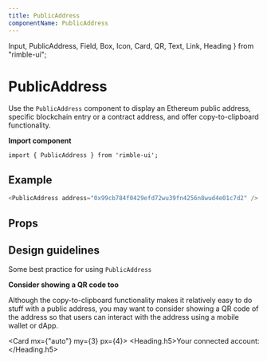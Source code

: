 ```yaml
---
title: PublicAddress
componentName: PublicAddress
---
```


  Input,
  PublicAddress,
  Field,
  Box,
  Icon,
  Card,
  QR,
  Text,
  Link,
  Heading
} from "rimble-ui";

# PublicAddress

Use the `PublicAddress` component to display an Ethereum public address, specific blockchain entry or a contract address, and offer copy-to-clipboard functionality.

**Import component**

```
import { PublicAddress } from 'rimble-ui';
```

## Example

```js is=react-live
<PublicAddress address="0x99cb784f0429efd72wu39fn4256n8wud4e01c7d2" />
```

## Props

<PropsTable propMetaData={props.propMetaData} />

## Design guidelines

Some best practice for using `PublicAddress`

**Consider showing a QR code too**

Although the copy-to-clipboard functionality makes it relatively easy to do stuff with a public address, you may want to consider showing a QR code of the address so that users can interact with the address using a mobile wallet or dApp.

<Card mx={"auto"} my={3} px={4}>
  <Heading.h5>Your connected account:</Heading.h5>
  <QR value="0xAc03BB73b6a9e108530AFf4Df5077c2B3D481e5A" />
  <br />
  <br />
  <PublicAddress
    required="false"
    address="0xAc03BB73b6a9e108530AFf4Df5077c2B3D481e5A"
  />
</Card>
